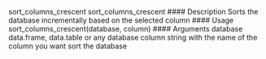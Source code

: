 
sort_columns_crescent sort_columns_crescent
#### Description
Sorts the database incrementally based on the selected column
#### Usage
sort_columns_crescent(database, column)
#### Arguments
database data.frame, data.table or any database
column string with the name of the column you want sort the database
